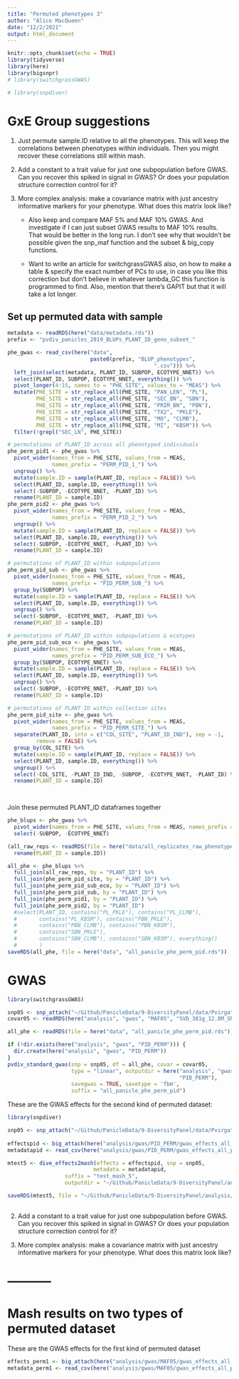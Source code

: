```yaml
---
title: "Permuted phenotypes 3"
author: "Alice MacQueen"
date: "12/2/2021"
output: html_document
---
```


```r
knitr::opts_chunk$set(echo = TRUE)
library(tidyverse)
library(here)
library(bigsnpr)
# library(switchgrassGWAS)

# library(snpdiver)

```

# GxE Group suggestions

1. Just permute sample.ID relative to all the phenotypes. This will keep the correlations between phenotypes within individuals. Then you might recover these correlations still within mash.

2. Add a constant to a trait value for just one subpopulation before GWAS. Can you recover this spiked in signal in GWAS? Or does your population structure correction control for it?

3. More complex analysis: make a covariance matrix with just ancestry informative markers for your phenotype. What does this matrix look like?

    * Also keep and compare MAF 5% and MAF 10% GWAS. And investigate if I can just subset GWAS results to MAF 10% results. That would be better in the long run. I don't see why that wouldn't be possible given the snp_maf function and the subset & big_copy functions.

    * Want to write an article for switchgrassGWAS also, on how to make a table & specify the exact number of PCs to use, in case you like this correction but don't believe in whatever lambda_GC this function is programmed to find. Also, mention that there's GAPIT but that it will take a lot longer. 

## Set up permuted data with sample
```r
metadata <- readRDS(here("data/metadata.rds"))
prefix <- "pvdiv_panicles_2019_BLUPs_PLANT_ID_geno_subset_"

phe_gwas <- read_csv(here("data", 
                          paste0(prefix, "BLUP_phenotypes",
                                              ".csv"))) %>%
  left_join(select(metadata, PLANT_ID, SUBPOP, ECOTYPE_NNET)) %>%
  select(PLANT_ID, SUBPOP, ECOTYPE_NNET, everything()) %>% 
  pivot_longer(4:15, names_to = "PHE_SITE", values_to = "MEAS") %>%
  mutate(PHE_SITE = str_replace_all(PHE_SITE, "PAN_LEN", "PL"),
         PHE_SITE = str_replace_all(PHE_SITE, "SEC_BN", "SBN"),
         PHE_SITE = str_replace_all(PHE_SITE, "PRIM_BN", "PBN"),
         PHE_SITE = str_replace_all(PHE_SITE, "TX2", "PKLE"),
         PHE_SITE = str_replace_all(PHE_SITE, "MO", "CLMB"),
         PHE_SITE = str_replace_all(PHE_SITE, "MI", "KBSM")) %>%
  filter(!grepl("SEC_LN", PHE_SITE)) 
```

```r
# permutations of PLANT_ID across all phenotyped individuals
phe_perm_pid1 <- phe_gwas %>%
  pivot_wider(names_from = PHE_SITE, values_from = MEAS, 
              names_prefix = "PERM_PID_1_") %>%
  ungroup() %>%
  mutate(sample.ID = sample(PLANT_ID, replace = FALSE)) %>%
  select(PLANT_ID, sample.ID, everything()) %>%
  select(-SUBPOP, -ECOTYPE_NNET, -PLANT_ID) %>%
  rename(PLANT_ID = sample.ID)
phe_perm_pid2 <- phe_gwas %>%
  pivot_wider(names_from = PHE_SITE, values_from = MEAS, 
              names_prefix = "PERM_PID_2_") %>%
  ungroup() %>%
  mutate(sample.ID = sample(PLANT_ID, replace = FALSE)) %>%
  select(PLANT_ID, sample.ID, everything()) %>%
  select(-SUBPOP, -ECOTYPE_NNET, -PLANT_ID) %>%
  rename(PLANT_ID = sample.ID)

# permutations of PLANT_ID within subpopulations
phe_perm_pid_sub <- phe_gwas %>%
  pivot_wider(names_from = PHE_SITE, values_from = MEAS, 
              names_prefix = "PID_PERM_SUB_") %>%
  group_by(SUBPOP) %>%
  mutate(sample.ID = sample(PLANT_ID, replace = FALSE)) %>%
  select(PLANT_ID, sample.ID, everything()) %>%
  ungroup() %>%
  select(-SUBPOP, -ECOTYPE_NNET, -PLANT_ID) %>%
  rename(PLANT_ID = sample.ID)

# permutations of PLANT_ID within subpopulations & ecotypes
phe_perm_pid_sub_eco <- phe_gwas %>%
  pivot_wider(names_from = PHE_SITE, values_from = MEAS, 
              names_prefix = "PID_PERM_SUB_ECO_") %>%
  group_by(SUBPOP, ECOTYPE_NNET) %>%
  mutate(sample.ID = sample(PLANT_ID, replace = FALSE)) %>%
  select(PLANT_ID, sample.ID, everything()) %>%
  ungroup() %>%
  select(-SUBPOP, -ECOTYPE_NNET, -PLANT_ID) %>%
  rename(PLANT_ID = sample.ID)

# permutations of PLANT_ID within collection sites
phe_perm_pid_site <- phe_gwas %>%
  pivot_wider(names_from = PHE_SITE, values_from = MEAS, 
              names_prefix = "PID_PERM_SITE_") %>%
  separate(PLANT_ID, into = c("COL_SITE", "PLANT_ID_IND"), sep = -1, 
         remove = FALSE) %>%
  group_by(COL_SITE) %>%
  mutate(sample.ID = sample(PLANT_ID, replace = FALSE)) %>%
  select(PLANT_ID, sample.ID, everything()) %>%
  ungroup() %>%
  select(-COL_SITE, -PLANT_ID_IND, -SUBPOP, -ECOTYPE_NNET, -PLANT_ID) %>%
  rename(PLANT_ID = sample.ID)

 
```

Join these permuted PLANT_ID dataframes together
```r
phe_blups <- phe_gwas %>%
  pivot_wider(names_from = PHE_SITE, values_from = MEAS, names_prefix = "BLUP_") %>%
  select(-SUBPOP, -ECOTYPE_NNET)

(all_raw_reps <- readRDS(file = here("data/all_replicates_raw_phenotypes_geno_subset.rds")) %>%
  rename(PLANT_ID = sample.ID))

all_phe <- phe_blups %>%
  full_join(all_raw_reps, by = "PLANT_ID") %>%
  full_join(phe_perm_pid_site, by = "PLANT_ID") %>%
  full_join(phe_perm_pid_sub_eco, by = "PLANT_ID") %>%
  full_join(phe_perm_pid_sub, by = "PLANT_ID") %>%
  full_join(phe_perm_pid1, by = "PLANT_ID") %>%
  full_join(phe_perm_pid2, by = "PLANT_ID") 
  #select(PLANT_ID, contains("PL_PKLE"), contains("PL_CLMB"), 
  #       contains("PL_KBSM"), contains("PBN_PKLE"),
  #       contains("PBN_CLMB"), contains("PBN_KBSM"), 
  #       contains("SBN_PKLE"),
  #       contains("SBN_CLMB"), contains("SBN_KBSM"), everything()
  #       )
saveRDS(all_phe, file = here("data", "all_panicle_phe_perm_pid.rds"))

```


# GWAS

```r
library(switchgrassGWAS)

snp05 <- snp_attach("~/Github/PanicleData/9-DiversityPanel/data/Pvirgatum_V5_GWAS_381g_PanicleData_subset_maf_0.05.rds")
covar05 <- readRDS(here("analysis", "gwas", "MAF05", "SVD_381g_12.8M_SNPs_15PCs.rds"))

all_phe <- readRDS(file = here("data", "all_panicle_phe_perm_pid.rds"))

if (!dir.exists(here("analysis", "gwas", "PID_PERM"))) {
  dir.create(here("analysis", "gwas", "PID_PERM"))
}
pvdiv_standard_gwas(snp = snp05, df = all_phe, covar = covar05, 
                    type = "linear", outputdir = here("analysis", "gwas",
                                                      "PID_PERM"), 
                    savegwas = TRUE, savetype = 'fbm', 
                    suffix = "all_panicle_phe_perm_pid")

```

These are the GWAS effects for the second kind of permuted dataset:
```r
library(snpdiver)

snp05 <- snp_attach("~/Github/PanicleData/9-DiversityPanel/data/Pvirgatum_V5_GWAS_381g_PanicleData_subset_maf_0.05.rds")
  
effectspid <- big_attach(here("analysis/gwas/PID_PERM/gwas_effects_all_panicle_phe_perm_pid.rds"))
metadatapid <- read_csv(here("analysis/gwas/PID_PERM/gwas_effects_all_panicle_phe_perm_pid_associated_metadata.csv"))

mtest5 <- dive_effects2mash(effects = effectspid, snp = snp05, 
                           metadata = metadatapid, 
                  suffix = "test_mash_5", 
                  outputdir = "~/Github/PanicleData/9-DiversityPanel/analysis/gwas/PID_PERM")

saveRDS(mtest5, file = "~/Github/PanicleData/9-DiversityPanel/analysis/gwas/PID_PERM/Mash_output_all_panicle_phe_perm_pid.rds" )
        

```


2. Add a constant to a trait value for just one subpopulation before GWAS. Can you recover this spiked in signal in GWAS? Or does your population structure correction control for it?

3. More complex analysis: make a covariance matrix with just ancestry informative markers for your phenotype. What does this matrix look like?



# -----------

# Mash results on two types of permuted dataset

These are the GWAS effects for the first kind of permuted dataset

```r
effects_perm1 <- big_attach(here("analysis/gwas/MAF05/gwas_effects_all_panicle_phe_MAF_5per.rds"))
metadata_perm1 <- read_csv(here("analysis/gwas/MAF05/gwas_effects_all_panicle_phe_MAF_5per_associated_metadata.csv"))


```

